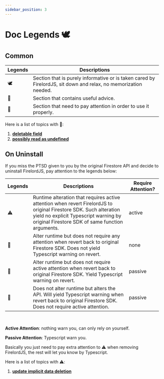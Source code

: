 ```yaml
---
sidebar_position: 3
---
```


# Doc Legends 🕊️

## Common

| Legends | Descriptions                                                                                                    |
| ------- | --------------------------------------------------------------------------------------------------------------- |
| 🕊️      | Section that is purely informative or is taken cared by FirelordJS, sit down and relax, no memorization needed. |
| 🦤       | Section that contains useful advice.                                                                            |
| 🦜      | Section that need to pay attention in order to use it properly.                                                 |

Here is a list of topics with 🦜:

1. **[deletable field](./highlights/delete_field.md#deletable-field🦜)**
2. **[possibly read as undefined](./highlights/possibly_undefined.md#possibly-read-as-undefined❓)**

## On Uninstall

If you miss the PTSD given to you by the original Firestore API and decide to uninstall FirelordJS, pay attention to the legends below:

| Legends | Descriptions                                                                                                                                                                                                   | Require Attention? |
| ------- | -------------------------------------------------------------------------------------------------------------------------------------------------------------------------------------------------------------- | ------------------ |
| ⚠️      | Runtime alteration that requires active attention when revert FirelordJS to original Firestore SDK. Such alteration yield no explicit Typescript warning by original Firestore SDK of same function arguments. | active             |
| 🥭      | Alter runtime but does not require any attention when revert back to original Firestore SDK. Does not yield Typescript warning on revert.                                                                      | none               |
| 🍋      | Alter runtime but does not require active attention when revert back to original Firestore SDK. Yield Typescript warning on revert.                                                                            | passive            |
| 🍐      | Does not alter runtime but alters the API. Will yield Typescript warning when revert back to original Firestore SDK. Does not require active attention.                                                        | passive            |

<br/>

**Active Attention**: nothing warn you, can only rely on yourself.

**Passive Attention**: Typescript warn you.

Basically you just need to pay extra attention to ⚠️ when removing FirelordJS, the rest will let you know by Typescript.

Here is a list of topics with ⚠️:

1. **[update implicit data deletion](./highlights/update#circumvent-implicit-data-deletion-⚠️)**
